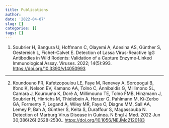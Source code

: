 ```yaml
---
title: Publications
author:
date: '2022-04-07'
slug: []
categories: []
tags: [] 
---
```


<html>  
<link rel="stylesheet" href="/css/custom_publications.css" />
</html>

1. <span class="authors">Soubrier H, Bangura U, Hoffmann C, Olayemi A, Adesina AS, Günther S, Oestereich L, Fichet-Calvet E.</span> <span class="title">Detection of Lassa Virus-Reactive IgG Antibodies in Wild Rodents: Validation of a Capture Enzyme-Linked Immunological Assay. </span> <span class="journal">Viruses. 2022; 14(5):993</span>. <a href="https://www.mdpi.com/1999-4915/14/5/993/htm" class="doi">https://doi.org/10.3390/v14050993 </a> 

<hr>

2. <span class="authors">Koundouno FR, Kafetzopoulou LE, Faye M, Renevey A, Soropogui B, Ifono K, Nelson EV, Kamano AA, Tolno C, Annibaldis G, Millimono SL, Camara J, Kourouma K, Doré A, Millimouno TE, Tolno FMB, Hinzmann J, Soubrier H, Hinrichs M, Thielebein A, Herzer G, Pahlmann M, Ki-Zerbo GA, Formenty P, Legand A, Wiley MR, Faye O, Diagne MM, Sall AA, Lemey P, Bah A, Günther S, Keita S, Duraffour S, Magassouba N.</span> <span class="title">Detection of Marburg Virus Disease in Guinea.</span> <span class="journal">N Engl J Med. 2022 Jun 30;386(26):2528-2530.</span>. <a href="https://www.mdpi.com/1999-4915/14/5/993/htm" class="doi">https://doi.org/10.1056/NEJMc2120183 </a>
